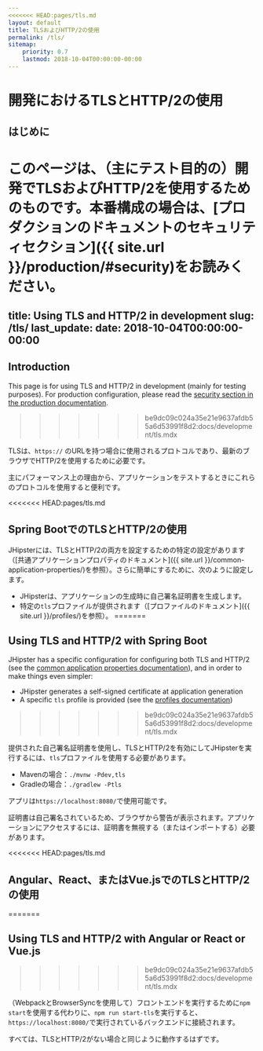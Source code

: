 ```yaml
---
<<<<<<< HEAD:pages/tls.md
layout: default
title: TLSおよびHTTP/2の使用
permalink: /tls/
sitemap:
    priority: 0.7
    lastmod: 2018-10-04T00:00:00-00:00
---
```


# <i class="fa fa-lock"></i> 開発におけるTLSとHTTP/2の使用

## はじめに

このページは、（主にテスト目的の）開発でTLSおよびHTTP/2を使用するためのものです。本番構成の場合は、[プロダクションのドキュメントのセキュリティセクション]({{ site.url }}/production/#security)をお読みください。
=======
title: Using TLS and HTTP/2 in development
slug: /tls/
last_update:
  date: 2018-10-04T00:00:00-00:00
---

## Introduction

This page is for using TLS and HTTP/2 in development (mainly for testing purposes). For production configuration, please read the [security section in the production documentation](/production/#security).
>>>>>>> be9dc09c024a35e21e9637afdb55a6d53991f8d2:docs/development/tls.mdx

TLSは、`https://` のURLを持つ場合に使用されるプロトコルであり、最新のブラウザでHTTP/2を使用するために必要です。

主にパフォーマンス上の理由から、アプリケーションをテストするときにこれらのプロトコルを使用すると便利です。

<<<<<<< HEAD:pages/tls.md
## Spring BootでのTLSとHTTP/2の使用

JHipsterには、TLSとHTTP/2の両方を設定するための特定の設定があります（[共通アプリケーションプロパティのドキュメント]({{ site.url }}/common-application-properties/)を参照）。さらに簡単にするために、次のように設定します。

- JHipsterは、アプリケーションの生成時に自己署名証明書を生成します。
- 特定の`tls`プロファイルが提供されます（[プロファイルのドキュメント]({{ site.url }}/profiles/)を参照）。
=======

## Using TLS and HTTP/2 with Spring Boot

JHipster has a specific configuration for configuring both TLS and HTTP/2 (see the [common application properties documentation](/common-application-properties)), and in order to make things even simpler:

- JHipster generates a self-signed certificate at application generation
- A specific `tls` profile is provided (see the [profiles documentation](/profiles))
>>>>>>> be9dc09c024a35e21e9637afdb55a6d53991f8d2:docs/development/tls.mdx

提供された自己署名証明書を使用し、TLSとHTTP/2を有効にしてJHipsterを実行するには、`tls`プロファイルを使用する必要があります。

*   Mavenの場合：`./mvnw -Pdev,tls`
*   Gradleの場合：`./gradlew -Ptls`

アプリは`https://localhost:8080/`で使用可能です。

証明書は自己署名されているため、ブラウザから警告が表示されます。アプリケーションにアクセスするには、証明書を無視する（またはインポートする）必要があります。

<<<<<<< HEAD:pages/tls.md
## Angular、React、またはVue.jsでのTLSとHTTP/2の使用
=======

## Using TLS and HTTP/2 with Angular or React or Vue.js
>>>>>>> be9dc09c024a35e21e9637afdb55a6d53991f8d2:docs/development/tls.mdx

（WebpackとBrowserSyncを使用して）フロントエンドを実行するために`npm start`を使用する代わりに、`npm run start-tls`を実行すると、`https://localhost:8080/`で実行されているバックエンドに接続されます。

すべては、TLSとHTTP/2がない場合と同じように動作するはずです。

